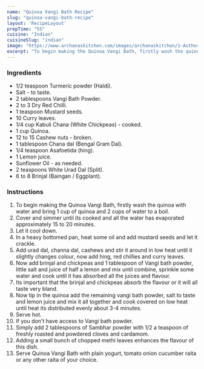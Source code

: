 ---
name: "Quinoa Vangi Bath Recipe"
slug: "quinoa-vangi-bath-recipe"
layout: 'RecipeLayout'
prepTime: "55"
cuisine: "Indian"
cuisineSlug: "indian"
image: "https://www.archanaskitchen.com/images/archanaskitchen/1-Author/Gauravi_Vinay/Quinoa_Vangibath.jpg"
excerpt: "To begin making the Quinoa Vangi Bath, firstly wash the quinoa with water and bring 1 cup of quinoa and 2 cups of water to a boil"
---

### Ingredients

- 1/2 teaspoon Turmeric powder (Haldi).
- Salt - to taste.
- 2 tablespoons Vangi Bath Powder.
- 2 to 3 Dry Red Chilli.
- 1 teaspoon Mustard seeds.
- 10 Curry leaves.
- 1/4 cup Kabuli Chana (White Chickpeas) - cooked.
- 1 cup Quinoa.
- 12 to 15 Cashew nuts - broken.
- 1 tablespoon Chana dal (Bengal Gram Dal).
- 1/4 teaspoon Asafoetida (hing).
- 1 Lemon juice.
- Sunflower Oil - as needed.
- 2 teaspoons White Urad Dal (Split).
- 6 to 8 Brinjal (Baingan / Eggplant).

### Instructions

1. To begin making the Quinoa Vangi Bath, firstly wash the quinoa with water and bring 1 cup of quinoa and 2 cups of water to a boil.
1. Cover and simmer until its cooked and all the water has evaporated approximately 15 to 20 minutes.
1. Let it cool down.
1. In a heavy bottomed pan, heat some oil and add mustard seeds and let it crackle.
1. Add urad dal, channa dal, cashews and stir it around in low heat until it slightly changes colour, now add hing, red chillies and curry leaves.
1. Now add brinjal and chickpeas and 1 tablespoon of Vangi bath powder, little salt and juice of half a lemon and mix until combine, sprinkle some water and cook until it has absorbed all the juices and flavour.
1. Its important that the brinjal and chickpeas absorb the flavour or it will all taste very bland.
1. Now tip in the quinoa add the remaining vangi bath powder, salt to taste and lemon juice and mix it all together and cook covered on low heat until heat its distributed evenly about 3-4 minutes.
1. Serve hot.
1. If you don't have access to Vangi bath powder.
1. Simply add 2 tablespoons of Sambhar powder with 1/2 a teaspoon of freshly roasted and powdered cloves and cardamom.
1. Adding a small bunch of chopped methi leaves enhances the flavour of this dish.
1. Serve Quinoa Vangi Bath with plain yogurt, tomato onion cucumber raita or any other raita of your choice.
